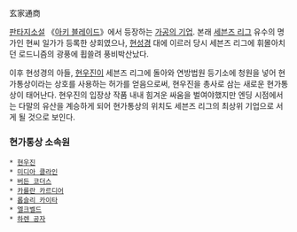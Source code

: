 玄家通商

[[판타지소설]] 《[[아키 블레이드]]》에서 등장하는 [[가공의 기업]].
본래 [[세븐즈 리그]] 유수의 명가인 현씨 일가가 등록한 상회였으나, [[현성경]] 대에 이르러 당시 세븐즈 리그에 휘몰아치던 로드니즘의 광풍에 휩쓸려 풍비박산났다.

이후 현성경의 아들, [[현우진]]이 세븐즈 리그에 돌아와 연방법원 등기소에 청원을 넣어 현가통상이라는 상호를 사용하는 허가를 얻음으로써, 현우진을 총사로 삼는 새로운 현가통상이 태어난다. 현우진의 입장상 작품 내내 힘겨운 싸움을 벌여야했지만 엔딩 시점에서는 다말의 유산을 계승하게 되어 현가통상의 위치도 세븐즈 리그의 최상위 기업으로 서게 될 것으로 보인다.

=== 현가통상 소속원 ===
 * [[현우진]]
 * [[미디아 클라인]]
 * [[버든 코더스]]
 * [[카를란 카르디어]]
 * [[롭슬리 카이타]]
 * [[엘크벨드]]
 * [[하렌 공자]]
